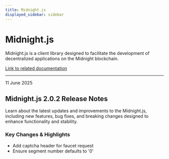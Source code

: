 ```yaml
---
title: Midnight.js
displayed_sidebar: sidebar
---
```


# Midnight.js

Midnight.js is a client library designed to facilitate the development of decentralized applications on the Midnight blockchain.

[Link to related documentation](../../develop/reference/midnight-api/midnight-js/packages)

---

<div 
  style={{
    marginTop: '0',
    fontSize: '1rem',
    fontWeight: 'normal',
    marginBottom: '0.5rem'
  }}
>
  11 June 2025
</div>

## Midnight.js 2.0.2 Release Notes

Learn about the latest updates and improvements to the Midnight.js, including new features, bug fixes, and breaking changes designed to enhance functionality and stability.

### Key Changes & Highlights

- Add captcha header for faucet request
- Ensure segment number defaults to '0'